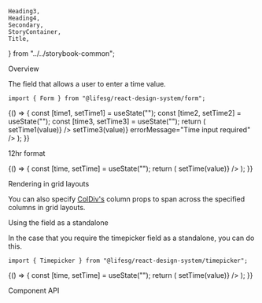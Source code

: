     Heading3,
    Heading4,
    Secondary,
    StoryContainer,
    Title,
} from "../../storybook-common";

<Meta title="Form/Timepicker" component={Form.Timepicker} />

<Title>Form.Timepicker</Title>

<Secondary>Overview</Secondary>

The field that allows a user to enter a time value.

```tsx
import { Form } from "@lifesg/react-design-system/form";
```

<Canvas>
    <Story name="Timepicker">
        {() => {
            const [time1, setTime1] = useState("");
            const [time2, setTime2] = useState("");
            const [time3, setTime3] = useState("");
            return (
                <StoryContainer>
                    <Container>
                        <Form.Timepicker
                            label="This is a timepicker"
                            value={time1}
                            onChange={(value) => setTime1(value)}
                        />
                        <Form.Timepicker
                            label="This is the disabled state"
                            disabled
                        />
                        <Form.Timepicker
                            label="This is the readonly state"
                            readOnly
                            value="01:00"
                        />
                        <Form.Timepicker
                            label="This is the error state"
                            value={time3}
                            onChange={(value) => setTime3(value)}
                            errorMessage="Time input required"
                        />
                    </Container>
                </StoryContainer>
            );
        }}
    </Story>
</Canvas>

<Heading3>12hr format</Heading3>

<Canvas>
    <Story name="12 hour format">
        {() => {
            const [time, setTime] = useState("");
            return (
                <StoryContainer>
                    <Container>
                        <Form.Timepicker
                            label="This is the 12 hour format timepicker"
                            format="12hr"
                            value={time}
                            onChange={(value) => setTime(value)}
                        />
                    </Container>
                </StoryContainer>
            );
        }}
    </Story>
</Canvas>

<Heading3>Rendering in grid layouts</Heading3>

You can also specify [ColDiv's](/docs/getting-started-layout-column-divs--column-divs)
column props to span across the specified columns in grid layouts.

<Canvas>
    <Story
        name="Rendering in grid layout"
        parameters={{ layout: "fullscreen" }}
    >
        <Layout.Content type="grid" style={{ padding: "2rem" }}>
            <Form.Timepicker
                label="A shorter form input"
                format="12hr"
                mobileCols={[1, 5]}
            />
            <Form.Timepicker
                label="A longer form input"
                format="12hr"
                mobileCols={[1, 5]}
                tabletCols={[1, 9]}
            />
        </Layout.Content>
    </Story>
</Canvas>

<Heading3>Using the field as a standalone</Heading3>

In the case that you require the timepicker field as a standalone, you can do this.

```tsx
import { Timepicker } from "@lifesg/react-design-system/timepicker";
```

<Canvas>
    <Story name="Standalone usage">
        {() => {
            const [time, setTime] = useState("");
            return (
                <StoryContainer>
                    <Container>
                        <Timepicker
                            value={time}
                            onChange={(value) => setTime(value)}
                        />
                    </Container>
                </StoryContainer>
            );
        }}
    </Story>
</Canvas>

<Secondary>Component API</Secondary>

<PropsTable />
